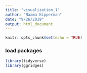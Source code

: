 ```yaml
---
title: "visualization_1"
author: "Naama Kipperman"
date: "9/26/2019"
output: html_document
---
```


```r
knitr::opts_chunk$set(echo = TRUE)
```

### load packages

```r

library(tidyverse)
library(ggridges)

```